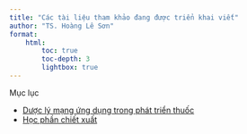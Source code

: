 ```yaml
---
title: "Các tài liệu tham khảo đang được triển khai viết"
author: "TS. Hoàng Lê Sơn"
format: 
    html: 
        toc: true
        toc-depth: 3
        lightbox: true
---
```

Mục lục

- [Dược lý mạng ứng dụng trong phát triển thuốc](../Book/DuocLyMang/index.qmd)
- [Học phần chiết xuất](../Book/KyThuatChietXuat/index.qmd)
